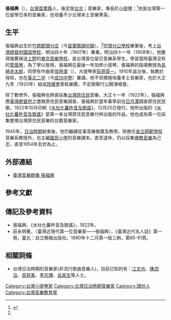 {{More footnotes needed|time=2021-08-03T13:43:40+00:00}}
'''張福興'''（{{bd|1888年|2月1日|1954年|3月5日|CatIdx=Z張}}），[[台灣|台灣]][[苗栗縣|苗栗縣]]人，後定居[[台北|台北]]；音樂家，專長於[[小提琴|小提琴]]；<ref name="lau">{{cite book|title=臺灣今古談|date=1930-11-30|author=劉克明|publisher=新高堂書店}}</ref>他是台灣第一位留學日本的音樂家，也培養不少台灣本土音樂菁英。

==生平==
張福興出生於[[竹南郡|竹南郡]][[頭分庄|頭分庄]]（今[[苗栗縣|苗栗縣]][[頭份鎮|頭份鎮]]）。<ref name="lau"/>從[[頭分公學校|頭分公學校]]畢業後，考上[[台灣總督府國語學校|台灣總督府國語學校]]，明治四十年（1907年）畢業。明治四十一年（1908年），他獲得推薦保送[[上野|上野]]的[[東京藝術大學|東京音樂學校]]，是台灣首位留日音樂系學生，學習當時臺灣沒有的[[管風琴|管風琴]]，為了學以致用，張福興在最後一年加修小提琴，張福興的指導教授為[[島崎赤太郎|島崎赤太郎]]，同學有作曲家[[信時潔|信時潔]]（{{link-ja|信時潔|信時潔}}）、大提琴家[[荻原英一|荻原英一]]。1910年返台後，執教於母校，也在[[臺北二中|臺北二中]]（今[[臺北市立成功高級中學|成功中學]]）兼課。他不但積極培養本土音樂家，也於大正九年（1920年）組成[[玲瓏會|玲瓏會]]管絃樂團，不定期舉行公開演唱會。

除了教學外，張福興也熱衷採集[[台灣原住民|台灣原住民]]音樂，大正十一年（1922年），張福興應[[臺灣總督府|臺灣總督府]]之邀做原住民音樂調查，張福興於當年春季前往[[日月潭|日月潭]]調查原住民民歌。1922年10月印刷《[[水社化蕃杵音及歌謠|水社化蕃杵音及歌謠]]》，12月25日發行。他所出版的《[[水社化蕃杵音及歌謠|水社化蕃杵音及歌謠]]》是第一本台灣原住民音樂付梓出版的作品，他也成為第一位採集整理台灣原住民音樂的台籍音樂家。

1945年，[[台灣日治時期|日治時期]]結束後，他仍繼續從事音樂推廣及教學。除擔任[[省立師範學校|省立師範學校]]音樂系教授外，也主編[[國民小學|國民小學]]的音樂課本。直至退休，仍以採集[[佛教音樂|佛教音樂]]為己志，直至1954年去世為止。

==外部連結==
*[http://musiciantw.ncfta.gov.tw/list.aspx?c=&p=M021 臺灣音樂群像 張福興] {{Wayback|url=http://musiciantw.ncfta.gov.tw/list.aspx?c=&p=M021 |date=20200730203302 }}
==參考文獻==
{{reflist}}

== 傳記及參考資料 ==
* 張福興，《水社化蕃杵音及歌謠》，1922年。
* 莊永明著，〈臺灣近現代第一位音樂家——張福興〉，《臺灣近代名人誌》第一冊，臺北：自立晚報出版社。1990年十二月第一版三刷，第85-91頁。

==相關詞條==
*台灣日治時期的音樂家(非流行歌曲音樂人)，目前已知的有：[[江文也|江文也]]、[[陳泗治|陳泗治]]、[[高慈美|高慈美]]、[[李志傳|李志傳]]、[[呂泉生|呂泉生]]等人士。

{{DEFAULTSORT:張,福興}}
[[Category:台灣小提琴家|Category:台灣小提琴家]]
[[Category:台灣日治時期音樂家|Category:台灣日治時期音樂家]]
[[Category:頭份人|Category:頭份人]]
[[Category:台灣音樂教育家|Category:台灣音樂教育家]]